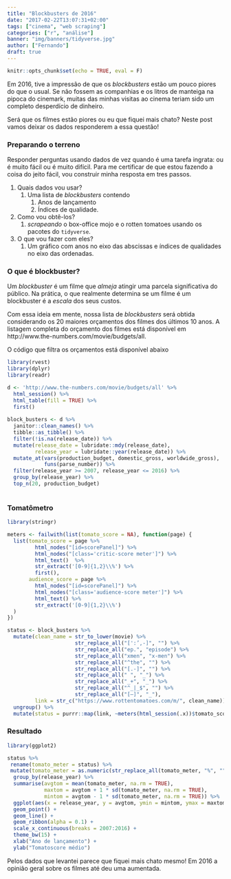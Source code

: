 ```yaml
---
title: "Blockbusters de 2016"
date: "2017-02-22T13:07:31+02:00"
tags: ["cinema", "web scraping"]
categories: ["r", "análise"]
banner: "img/banners/tidyverse.jpg"
author: ["Fernando"]
draft: true
---
```


```r
knitr::opts_chunk$set(echo = TRUE, eval = F)
```

Em 2016, tive a impressão de que os _blockbusters_ estão um pouco piores do que o usual. Se não fossem as companhias e os litros de manteiga na pipoca do cinemark, muitas das minhas visitas ao cinema teriam sido um completo desperdício de dinheiro.

Será que os filmes estão piores ou eu que fiquei mais chato? Neste post vamos deixar os dados responderem a essa questão!

### Preparando o terreno

Responder perguntas usando dados de vez quando é uma tarefa ingrata: ou é muito fácil ou é muito difícil. Para me certificar de que estou fazendo a coisa do jeito fácil, vou construir minha resposta em tres passos.

1. Quais dados vou usar?
    1. Uma lista de _blockbusters_ contendo
        1. Anos de lançamento 
        1. Índices de qualidade.
1. Como vou obtê-los?
    1. _scrapeando_ o box-office mojo e o rotten tomatoes usando os pacotes do `tidyverse`.
1. O que vou fazer com eles?
    1. Um gráfico com anos no eixo das abscissas e índices de qualidades no eixo das ordenadas.
    
### O que é blockbuster?

Um _blockbuster_ é um filme que _almeja_ atingir uma parcela significativa do público. Na prática, o que realmente determina se um filme é um blockbuster é a _escala_ dos seus custos.

Com essa ideia em mente, nossa lista de _blockbusters_ será obtida considerando os 20 maiores orçamentos dos filmes dos últimos 10 anos. A listagem completa do orçamento dos filmes está disponível em http://www.the-numbers.com/movie/budgets/all.

O código que filtra os orçamentos está disponível abaixo

```r
library(rvest)
library(dplyr)
library(readr)

d <- 'http://www.the-numbers.com/movie/budgets/all' %>% 
  html_session() %>% 
  html_table(fill = TRUE) %>% 
  first()
  
block_busters <- d %>% 
  janitor::clean_names() %>% 
  tibble::as_tibble() %>% 
  filter(!is.na(release_date)) %>% 
  mutate(release_date = lubridate::mdy(release_date),
         release_year = lubridate::year(release_date)) %>% 
  mutate_at(vars(production_budget, domestic_gross, worldwide_gross),
            funs(parse_number)) %>% 
  filter(release_year >= 2007, release_year <= 2016) %>% 
  group_by(release_year) %>% 
  top_n(20, production_budget)
  
```

### Tomatômetro

```r
library(stringr)

meters <- failwith(list(tomato_score = NA), function(page) {
  list(tomato_score = page %>%
         html_nodes("[id=scorePanel]") %>%
         html_nodes("[class='critic-score meter']") %>%
         html_text()  %>%
         str_extract('[0-9]{1,2}\\%') %>%
         first(),
       audience_score = page %>%
         html_nodes("[id=scorePanel]") %>%
         html_nodes("[class='audience-score meter']") %>%
         html_text() %>%
         str_extract('[0-9]{1,2}\\%')
  )
})

status <- block_busters %>% 
  mutate(clean_name = str_to_lower(movie) %>% 
                      str_replace_all("[':’,-]", "") %>%
                      str_replace_all("ep.", "episode") %>% 
                      str_replace_all("xmen", "x-men") %>% 
                      str_replace_all("^the", "") %>% 
                      str_replace_all("[.-]", "") %>% 
                      str_replace_all(" ", "_") %>% 
                      str_replace_all("_+", "_") %>% 
                      str_replace_all("^_|_$", "") %>% 
                      str_replace_all("[—]", "_"),
         link = str_c("https://www.rottentomatoes.com/m/", clean_name)) %>% 
  ungroup() %>% 
  mutate(status = purrr::map(link, ~meters(html_session(.x))$tomato_score))
```

### Resultado

```r
library(ggplot2)

status %>% 
 rename(tomato_meter = status) %>% 
 mutate(tomato_meter = as.numeric(str_replace_all(tomato_meter, "%", ""))) %>% 
  group_by(release_year) %>% 
  summarise(avgtom = mean(tomato_meter, na.rm = TRUE),
            maxtom = avgtom + 1 * sd(tomato_meter, na.rm = TRUE),
            mintom = avgtom - 1 * sd(tomato_meter, na.rm = TRUE)) %>% 
  ggplot(aes(x = release_year, y = avgtom, ymin = mintom, ymax = maxtom)) +
  geom_point() +
  geom_line() +
  geom_ribbon(alpha = 0.1) +
  scale_x_continuous(breaks = 2007:2016) +
  theme_bw(15) +
  xlab("Ano de lançamento") +
  ylab("Tomatoscore médio")
```

Pelos dados que levantei parece que fiquei mais chato mesmo! Em 2016 a opinião geral sobre os filmes até deu uma aumentada.


